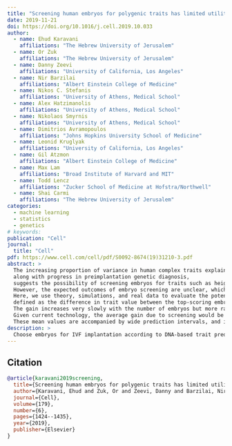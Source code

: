 ```yaml
---
title: "Screening human embryos for polygenic traits has limited utility"
date: 2019-11-21
doi: https://doi.org/10.1016/j.cell.2019.10.033
author:
  - name: Ehud Karavani
    affiliations: "The Hebrew University of Jerusalem"
  - name: Or Zuk
    affiliations: "The Hebrew University of Jerusalem"
  - name: Danny Zeevi
    affiliations: "University of California, Los Angeles"
  - name: Nir Barzilai
    affiliations: "Albert Einstein College of Medicine"
  - name: Nikos C. Stefanis
    affiliations: "University of Athens, Medical School"
  - name: Alex Hatzimanolis
    affiliations: "University of Athens, Medical School"
  - name: Nikolaos Smyrnis
    affiliations: "University of Athens, Medical School"
  - name: Dimitrios Avramopoulos
    affiliations: "Johns Hopkins University School of Medicine"
  - name: Leonid Kruglyak
    affiliations: "University of California, Los Angeles"
  - name: Gil Atzmon
    affiliations: "Albert Einstein College of Medicine"
  - name: Max Lam
    affiliations: "Broad Institute of Harvard and MIT" 
  - name: Todd Lencz
    affiliations: "Zucker School of Medicine at Hofstra/Northwell"
  - name: Shai Carmi
    affiliations: "The Hebrew University of Jerusalem"
categories:
  - machine learning
  - statistics
  - genetics
# keywords: 
publication: "Cell"
journal: 
  title: "Cell"
pdf: https://www.cell.com/cell/pdf/S0092-8674(19)31210-3.pdf
abstract: >
  The increasing proportion of variance in human complex traits explained by polygenic scores, 
  along with progress in preimplantation genetic diagnosis, 
  suggests the possibility of screening embryos for traits such as height or cognitive ability. 
  However, the expected outcomes of embryo screening are unclear, which undermines discussion of associated ethical concerns. 
  Here, we use theory, simulations, and real data to evaluate the potential gain of embryo screening, 
  defined as the difference in trait value between the top-scoring embryo and the average embryo. 
  The gain increases very slowly with the number of embryos but more rapidly with the variance explained by the score. 
  Given current technology, the average gain due to screening would be ≈2.5 cm for height and ≈2.5 IQ points for cognitive ability. 
  These mean values are accompanied by wide prediction intervals, and indeed, in large nuclear families, the majority of children top-scoring for height are not the tallest.
description: >
  Choose embryos for IVF implantation according to DNA-based trait prediction models.
---
```


<!-- figures -->

## Citation
```bibtex
@article{karavani2019screening,
  title={Screening human embryos for polygenic traits has limited utility},
  author={Karavani, Ehud and Zuk, Or and Zeevi, Danny and Barzilai, Nir and Stefanis, Nikos C and Hatzimanolis, Alex and Smyrnis, Nikolaos and Avramopoulos, Dimitrios and Kruglyak, Leonid and Atzmon, Gil and others},
  journal={Cell},
  volume={179},
  number={6},
  pages={1424--1435},
  year={2019},
  publisher={Elsevier}
}
```

